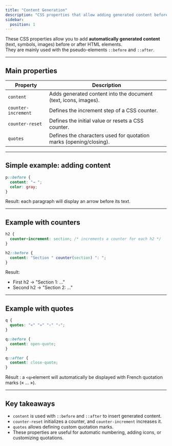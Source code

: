 ```yaml
---
title: "Content Generation"
description: "CSS properties that allow adding generated content before or after HTML elements."
sidebar:
  position: 1
---
```


These CSS properties allow you to add **automatically generated content** (text, symbols, images) before or after HTML elements.  
They are mainly used with the pseudo-elements `::before` and `::after`.

---

## Main properties

| Property | Description |
| --- | --- |
| `content` | Adds generated content into the document (text, icons, images). |
| `counter-increment` | Defines the increment step of a CSS counter. |
| `counter-reset` | Defines the initial value or resets a CSS counter. |
| `quotes` | Defines the characters used for quotation marks (opening/closing). |

---

## Simple example: adding content

```css
p::before {
  content: "→ ";
  color: gray;
}
```

Result: each paragraph will display an arrow before its text.

---

## Example with counters

```css
h2 {
  counter-increment: section; /* increments a counter for each h2 */
}

h2::before {
  content: "Section " counter(section) ": ";
}
```

Result:

- First h2 → "Section 1: ..."
- Second h2 → "Section 2: ..."



---

## Example with quotes

```css
q {
  quotes: "«" "»" "‹" "›";
}

q::before {
  content: open-quote;
}

q::after {
  content: close-quote;
}
```

Résult : a `<q>`element will automatically be displayed with French quotation marks (« ... »).

---

## Key takeaways

- `content` is used with `::before` and `::after` to insert generated content.  
- `counter-reset` initializes a counter, and `counter-increment` increases it.  
- `quotes` allows defining custom quotation marks.  
- These properties are useful for automatic numbering, adding icons, or customizing quotations.  
